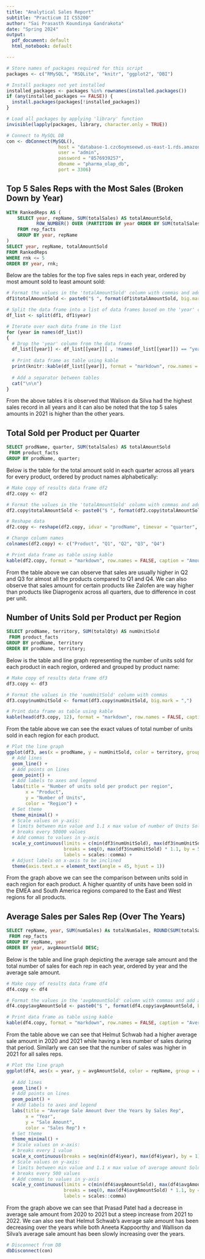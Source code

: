 ---
title: "Analytical Sales Report"
subtitle: "Practicum II CS5200"
author: "Sai Prasasth Koundinya Gandrakota"
date: "Spring 2024"
output:
  pdf_document: default
  html_notebook: default

---
```{r Install and Load Packages, echo = FALSE, results='hide', warning=FALSE, message=FALSE}
# Store names of packages required for this script
packages <- c("RMySQL", "RSQLite", "knitr", "ggplot2", "DBI")

# Install packages not yet installed
installed_packages <- packages %in% rownames(installed.packages())
if (any(installed_packages == FALSE)) {
  install.packages(packages[!installed_packages])
}

# Load all packages by applying 'library' function
invisible(lapply(packages, library, character.only = TRUE))
```



```{r Connect to DB, echo = FALSE, results='hide', warning=FALSE}
# Connect to MySQL DB
con <- dbConnect(MySQL(), 
                   host = "database-1.czc6oymseewd.us-east-1.rds.amazonaws.com",
                   user = "admin",
                   password = "8576939257",
                   dbname = "pharma_olap_db",
                   port = 3306)
```

## Top 5 Sales Reps with the Most Sales (Broken Down by Year)

```{sql Analytical Query I, connection=con, output.var="df1", echo=FALSE}
WITH RankedReps AS (
    SELECT year, repName, SUM(totalSales) AS totalAmountSold,
           ROW_NUMBER() OVER (PARTITION BY year ORDER BY SUM(totalSales) DESC) AS rnk
    FROM rep_facts
    GROUP BY year, repName
)
SELECT year, repName, totalAmountSold
FROM RankedReps
WHERE rnk <= 5
ORDER BY year, rnk;
```


Below are the tables for the top five sales reps in each year, ordered by most amount sold to least amount sold:

```{r Query I Table, echo = FALSE, results='asis'}
# Format the values in the 'totalAmountSold' column with commas and add a dollar sign
df1$totalAmountSold <- paste0("$ ", format(df1$totalAmountSold, big.mark = ","))

# Split the data frame into a list of data frames based on the 'year' column
df_list <- split(df1, df1$year)

# Iterate over each data frame in the list
for (year in names(df_list)) 
{
  # Drop the 'year' column from the data frame
  df_list[[year]] <- df_list[[year]][ , !names(df_list[[year]]) == "year", drop = FALSE]
  
  # Print data frame as table using kable
  print(knitr::kable(df_list[[year]], format = "markdown", row.names = FALSE, caption = paste("Top 5 Sales Reps with Most Sales in ", year)))
  
  # Add a separator between tables
  cat("\n\n")
}
```
From the above tables it is observed that Walison da Silva had the highest sales record in all years and it can also be noted that the top 5 sales amounts in 2021 is higher than the other years.

## Total Sold per Product per Quarter

```{sql Analytical Query II, connection=con, output.var="df2", echo=FALSE}
SELECT prodName, quarter, SUM(totalSales) AS totalAmountSold 
 FROM product_facts
GROUP BY prodName, quarter;
```

Below is the table for the total amount sold in each quarter across all years for every product, ordered by product names alphabetically:

```{r Query II Table, echo = FALSE}
# Make copy of results data frame df2
df2.copy <- df2

# Format the values in the 'totalAmountSold' column with commas and add a dollar sign
df2.copy$totalAmountSold <- paste0("$ ", format(df2.copy$totalAmountSold, big.mark = ","))

# Reshape data
df2.copy <- reshape(df2.copy, idvar = "prodName", timevar = "quarter", direction = "wide")

# Change column names 
colnames(df2.copy) <- c("Product", "Q1", "Q2", "Q3", "Q4")

# Print data frame as table using kable
kable(df2.copy, format = "markdown", row.names = FALSE, caption = "Amount Sold per Product per Quarter")
```

From the table above we can observe that sales are usually higher in Q2 and Q3 for almost all the products compared to Q1 and Q4. We can also observe that sales amount for certain products like Zalofen are way higher than products like Diaprogenix across all quarters, due to difference in cost per unit.

## Number of Units Sold per Product per Region

```{sql Analytical Query III, connection=con, output.var="df3", echo=FALSE}
SELECT prodName, territory, SUM(totalQty) AS numUnitSold 
 FROM product_facts
GROUP BY prodName, territory
ORDER BY prodName, territory;
```

Below is the table and line graph representing the number of units sold for each product in each region, ordered and grouped by product name:

```{r Query III Table, echo = FALSE}
# Make copy of results data frame df3
df3.copy <- df3

# Format the values in the 'numUnitSold' column with commas
df3.copy$numUnitSold <- format(df3.copy$numUnitSold, big.mark = ",")

# Print data frame as table using kable
kable(head(df3.copy, 12), format = "markdown", row.names = FALSE, caption = "Units Sold per Product per Region (First 12 rows)")
```

From the table above we can see the exact values of total number of units sold in each region for each product.

```{r Query III Line Graph, echo = FALSE, results = 'hide'}
# Plot the line graph
ggplot(df3, aes(x = prodName, y = numUnitSold, color = territory, group = territory)) +
  # Add lines
  geom_line() +
  # Add points on lines
  geom_point() +  
  # Add labels to axes and legend
  labs(title = "Number of units sold per product per region",
       x = "Product",
       y = "Number of Units",
       color = "Region") +
  # Set theme
  theme_minimal() +
  # Scale values on y-axis: 
  # limits between min value and 1.1 x max value of number of Units Sold
  # breaks every 50000 values
  # Add commas to values in y-axis
  scale_y_continuous(limits = c(min(df3$numUnitSold), max(df3$numUnitSold) * 1.1),
                     breaks = seq(0, max(df3$numUnitSold) * 1.1, by = 50000), 
                     labels = scales::comma) +
  # Adjust labels on x-axis to be inclined
  theme(axis.text.x = element_text(angle = 45, hjust = 1))
```

From the graph above we can see the comparison between units sold in each region for each product. A higher quantity of units have been sold in the EMEA and South America regions compared to the East and West regions for all products.

## Average Sales per Sales Rep (Over The Years)

```{sql Analytical Query IV, connection=con, output.var="df4", echo=FALSE}
SELECT repName, year, SUM(numSales) As totalNumSales, ROUND(SUM(totalSales)/SUM(numSales), 1) AS avgAmountSold 
 FROM rep_facts
GROUP BY repName, year
ORDER BY year, avgAmountSold DESC;
```

Below is the table and line graph depicting the average sale amount and the total number of sales for each rep in each year, ordered by year and the average sale amount.

```{r Query IV Table, echo = FALSE}
# Make copy of results data frame df4
df4.copy <- df4

# Format the values in the 'avgAmountSold' column with commas and add a dollar sign
df4.copy$avgAmountSold <- paste0("$ ", format(df4.copy$avgAmountSold, big.mark = ","))

# Print data frame as table using kable
kable(df4.copy, format = "markdown", row.names = FALSE, caption = "Average Sales per Sales Rep per Year")
```

From the table above we can see that Helmut Schwab had a higher average sale amount in 2020 and 2021 while having a less number of sales during that period. Similarly we can see that the number of sales was higher in 2021 for all sales reps.

```{r Query IV Line Graph, echo = FALSE, results = 'hide'}
# Plot the line graph
ggplot(df4, aes(x = year, y = avgAmountSold, color = repName, group = repName)) +
  
  # Add lines
  geom_line() +
  # Add points on lines
  geom_point() +
  # Add labels to axes and legend
  labs(title = "Average Sale Amount Over the Years by Sales Rep",
       x = "Year",
       y = "Sale Amount",
       color = "Sales Rep") +
  # Set theme
  theme_minimal() +
  # Scale values on x-axis:
  # breaks every 1 value
  scale_x_continuous(breaks = seq(min(df4$year), max(df4$year), by = 1)) +
  # Scale values on y-axis: 
  # limits between min value and 1.1 x max value of average amount Sold
  # breaks every 500 values
  # Add commas to values in y-axis
  scale_y_continuous(limits = c(min(df4$avgAmountSold), max(df4$avgAmountSold) * 1.1),
                     breaks = seq(0, max(df4$avgAmountSold) * 1.1, by = 500), 
                     labels = scales::comma)
```
From the graph above we can see that Prasad Patel had a decrease in average sale amount from 2020 to 2021 but a steep increase from 2021 to 2022. We can also see that Helmut Schwab's average sale amount has been decreasing over the years while both Aneeta Kappoorthy and Wallison da Silva's average sale amount has been slowly increasing over the years.

```{r Disconnect DB, echo = FALSE, results = 'hide'}
# Disconnect from DB
dbDisconnect(con)
```

